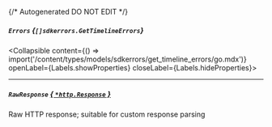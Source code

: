 {/* Autogenerated DO NOT EDIT  */}

##### `Errors` *{`[]sdkerrors.GetTimelineErrors`}*
<Collapsible content={() => import('/content/types/models/sdkerrors/get_timeline_errors/go.mdx')} openLabel={Labels.showProperties} closeLabel={Labels.hideProperties}>
</Collapsible>

---
##### `RawResponse` [*{ `*http.Response` }*](https://pkg.go.dev/net/http#Response)
Raw HTTP response; suitable for custom response parsing


